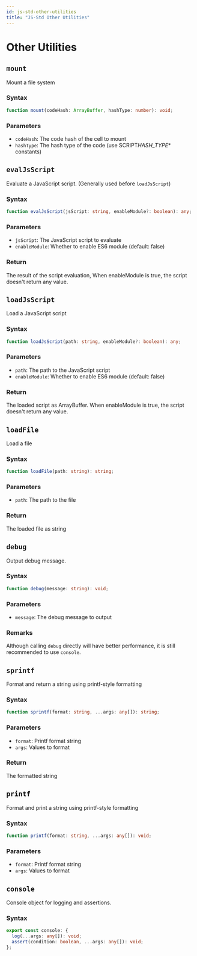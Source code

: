```yaml
---
id: js-std-other-utilities
title: "JS-Std Other Utilities"
---
```



# Other Utilities

## `mount`

Mount a file system

### Syntax

```typescript
function mount(codeHash: ArrayBuffer, hashType: number): void;
```

### Parameters

- `codeHash`: The code hash of the cell to mount
- `hashType`: The hash type of the code (use SCRIPT*HASH_TYPE*\* constants)

## `evalJsScript`

Evaluate a JavaScript script. (Generally used before `loadJsScript`)

### Syntax

```typescript
function evalJsScript(jsScript: string, enableModule?: boolean): any;
```

### Parameters

- `jsScript`: The JavaScript script to evaluate
- `enableModule`: Whether to enable ES6 module (default: false)

### Return

The result of the script evaluation, When enableModule is true, the script doesn't return any value.

## `loadJsScript`

Load a JavaScript script

### Syntax

```typescript
function loadJsScript(path: string, enableModule?: boolean): any;
```

### Parameters

- `path`: The path to the JavaScript script
- `enableModule`: Whether to enable ES6 module (default: false)

### Return

The loaded script as ArrayBuffer.
When enableModule is true, the script doesn't return any value.

## `loadFile`

Load a file

### Syntax

```typescript
function loadFile(path: string): string;
```

### Parameters

- `path`: The path to the file

### Return

The loaded file as string

## `debug`

Output debug message.

### Syntax

```typescript
function debug(message: string): void;
```

### Parameters

- `message`: The debug message to output

### Remarks

Although calling `debug` directly will have better performance, it is still recommended to use `console`.

## `sprintf`

Format and return a string using printf-style formatting

### Syntax

```typescript
function sprintf(format: string, ...args: any[]): string;
```

### Parameters

- `format`: Printf format string
- `args`: Values to format

### Return

The formatted string

## `printf`

Format and print a string using printf-style formatting

### Syntax

```typescript
function printf(format: string, ...args: any[]): void;
```

### Parameters

- `format`: Printf format string
- `args`: Values to format

## `console`

Console object for logging and assertions.

### Syntax

```typescript
export const console: {
  log(...args: any[]): void;
  assert(condition: boolean, ...args: any[]): void;
};
```

